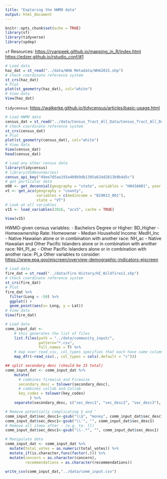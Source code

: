 ```yaml
---
title: "Exploring the HWMO data"
output: html_document
---
```


```r
knitr::opts_chunk$set(echo = TRUE)
library(sf)
library(tidyverse)
library(spdep)
```

`sf` Resources:
<https://ryanpeek.github.io/mapping_in_R/index.html>
<https://edzer.github.io/rstudio_conf/#1>

```r
# Load data
haz_dat = st_read("../data/WHA Metadata/WHA2015.shp")
# Check coordinate reference system
st_crs(haz_dat)
# Plot
plot(st_geometry(haz_dat), col="white")
# View data
View(haz_dat)
```

`tidycensus`:
<https://walkerke.github.io/tidycensus/articles/basic-usage.html>

```r
# Load HWMO data
census_dat = st_read("../data/Census_Tract_All_Data/Census_Tract_All_Data.shp")
# Check coordinate reference system
st_crs(census_dat)
# Plot
plot(st_geometry(census_dat), col="white")
# View data
View(census_dat)
head(census_dat)

# Load any other census data
library(tidycensus)
# library(USAboundaries)
census_api_key("49ee7d5aa193a489b9db1395a624d2813b9b4d5c")
# get particular data
m90 <- get_decennial(geography = "state", variables = "H043A001", year = 1990)
vt <- get_acs(geography = "county", 
              variables = c(medincome = "B19013_001"), 
              state = "VT")
# Look at all variables
v15 <- load_variables(2016, "acs5", cache = TRUE)

View(v15)


```

HWMO-given census variables:
- Bachelors Degree or Higher: BD_Higher
- Homeownership Rate: Homeowner
- Median Household Income: MedH_Inc
- Native Hawaiian alone or in combination with another race: NH_ac
- Native Hawaiian and Other Pacific Islanders alone or in combination with another race: NH_PI_ac
- Other Pacific Islanders alone or in combination with another race: PI_a 
Other variables to consider: <https://www.epa.gov/ejscreen/overview-demographic-indicators-ejscreen>

```r
# Load data
fire_dat = st_read("../data/Fire History/HI_Wildfires1.shp")
# Check coordinate reference system
st_crs(fire_dat)
# Plot
fire_dat %>%
  filter(Long < -50) %>%
  ggplot() + 
  geom_point(aes(x= Long, y = Lat))
# View data
View(fire_dat)
```

```r
# Load data
comm_input_dat <-
    # this generates the list of files
    list.files(path = "../data/community_input/",
               pattern="*.csv", 
               full.names = T) %>% 
    # map over read_csv, col_types specifies that each have same column headers
    map_dfr(~read_csv(., col_types = cols(.default = "c"))) 
```

```r
## split secondary desc (should be 15 total)
comm_input_dat <- comm_input_dat %>%
    mutate(
      # combines firewise and Firewise
      secondary_desc = tolower(secondary_desc),
      # combines collab and Collab
      key_codes = tolower(key_codes)
           ) %>%
    separate(secondary_desc, c("sec_desc1", "sec_desc2", "sec_desc3"), ",")

# Remove potentially complicating $ and '
comm_input_dat$sec_desc1<-gsub("\\$", "money", comm_input_dat$sec_desc1)
comm_input_dat$sec_desc1<-gsub("\\'", "", comm_input_dat$sec_desc1)
# Remove all items after - (e.g. to- ll)
comm_input_dat$sec_desc1<-gsub("\\-.*", "", comm_input_dat$sec_desc1)

# Manipulate data
comm_input_dat <- comm_input_dat %>% 
  mutate(total_votes = as.numeric(total_votes)) %>%
  mutate_if(is.character,funs(factor(.))) %>%
  mutate(concern = as.character(concern),
         recommendations = as.character(recommendations))

write_csv(comm_input_dat,"../data/comm_input.csv")

```









